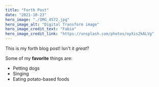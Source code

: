 ```yaml
---
title: "Forth Post"
date: "2021-10-23"
hero_image: "./IMG_4572.jpg"
hero_image_alt: "Digital Transform image"
hero_image_credit_text: "Fabio"
hero_image_credit_link: "https://unsplash.com/photos/oyXis2kALVg"
---
```


This is my forth blog post! Isn't it *great*?

Some of my **favorite** things are:

* Petting dogs
* Singing
* Eating potato-based foods
